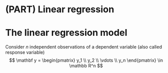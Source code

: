 # (PART) Linear regression {-}

# The linear regression model

Consider $n$ independent observations of a dependent variable (also called response variable)
$$
\mathbf y = \begin{pmatrix}
y_1 \\ y_2 \\ \vdots \\ y_n
\end{pmatrix} \in \mathbb R^n
$$